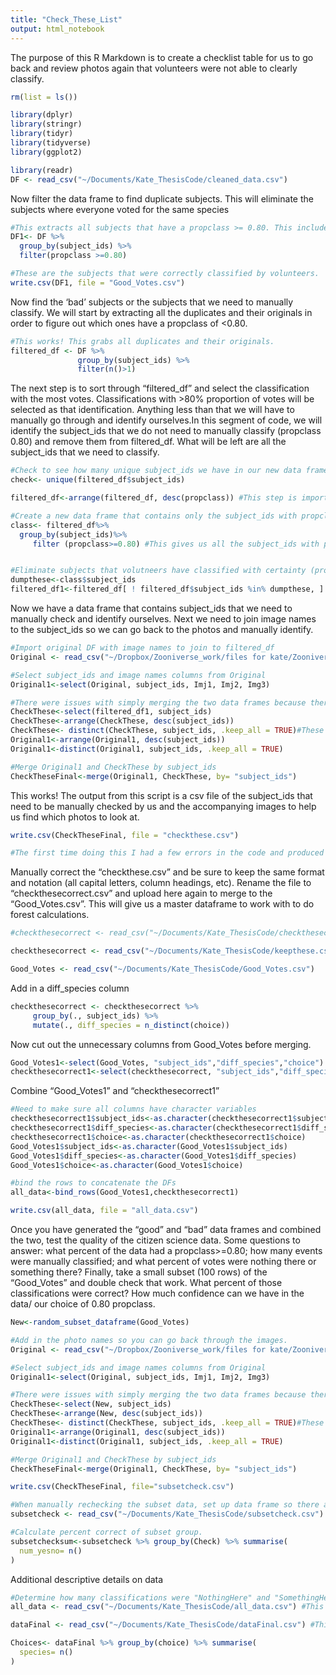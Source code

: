 ```yaml
---
title: "Check_These_List"
output: html_notebook
---
```


The purpose of this R Markdown is to create a checklist table for us to go back and review photos again that volunteers were not able to clearly classify. 

```r
rm(list = ls())

library(dplyr)
library(stringr)
library(tidyr)
library(tidyverse)
library(ggplot2)

library(readr)
DF <- read_csv("~/Documents/Kate_ThesisCode/cleaned_data.csv")
```


Now filter the data frame to find duplicate subjects. This will eliminate the subjects where everyone voted for the same species

```r
#This extracts all subjects that have a propclass >= 0.80. This includes all duplicate subject_ids that had more than one classification (eg. human and dog) as well as the single subject for classifications with a propclass of 0.80. 
DF1<- DF %>% 
  group_by(subject_ids) %>% 
  filter(propclass >=0.80)

#These are the subjects that were correctly classified by volunteers.
write.csv(DF1, file = "Good_Votes.csv")

```

Now find the 'bad' subjects or the subjects that we need to manually classify. We will start by extracting all the duplicates and their originals in order to figure out which ones have a propclass of <0.80.
```r
#This works! This grabs all duplicates and their originals.  
filtered_df <- DF %>%
               group_by(subject_ids) %>%
               filter(n()>1)
```

The next step is to sort through "filtered_df" and select the classification with the most votes. Classifications with >80% proportion of votes will be selected as that identification. Anything less than that we will have to manually go through and identify ourselves.In this segment of code, we will identify the subject_ids that we do not need to manually classify (propclass 0.80) and remove them from filtered_df. What will be left are all the subject_ids that we need to classify. 

```r
#Check to see how many unique subject_ids we have in our new data frame
check<- unique(filtered_df$subject_ids)

filtered_df<-arrange(filtered_df, desc(propclass)) #This step is important here. Not entirely sure why it has to work here, but you must do this step before the next one.

#Create a new data frame that contains only the subject_ids with propclass>=0.80. We do not need to check these subjects.
class<- filtered_df%>% 
  group_by(subject_ids)%>% 
     filter (propclass>=0.80) #This gives us all the subject_ids with propclass>=0.80. 


#Eliminate subjects that volutneers have classified with certainty (propclass>=0.80)
dumpthese<-class$subject_ids
filtered_df1<-filtered_df[ ! filtered_df$subject_ids %in% dumpthese, ]


```

Now we have a data frame that contains subject_ids that we need to manually check and identify ourselves. Next we need to join image names to the subject_ids so we can go back to the photos and manually identify.

```r
#Import original DF with image names to join to filtered_df
Original <- read_csv("~/Dropbox/Zooniverse_work/files for kate/Zooniverse-work-final/Zoo-Data-Wrangling/Data/north-country-wild-classifications.03.16.20-flattened.csv")

#Select subject_ids and image names columns from Original
Original1<-select(Original, subject_ids, Imj1, Imj2, Img3)

#There were issues with simply merging the two data frames because there are duplicates from both data frames that need to be corrected. This code corrects any duplicates in subject_id to prepare for merging.
CheckThese<-select(filtered_df1, subject_ids)
CheckThese<-arrange(CheckThese, desc(subject_ids))
CheckThese<- distinct(CheckThese, subject_ids, .keep_all = TRUE)#These three lines of code get the unique subject ids to merge with Original1.
Original1<-arrange(Original1, desc(subject_ids))
Original1<-distinct(Original1, subject_ids, .keep_all = TRUE)

#Merge Original1 and CheckThese by subject_ids
CheckTheseFinal<-merge(Original1, CheckThese, by= "subject_ids")

```

This works! The output from this script is a csv file of the subject_ids that need to be manually checked by us and the accompanying images to help us find which photos to look at. 

```r
write.csv(CheckTheseFinal, file = "checkthese.csv")

#The first time doing this I had a few errors in the code and produced a checkthese list that was much larger than it was supposed to be. That file is called "checkthese" and "checkthesecorrect." Once I figured this out, I redid my work and named the correct file to "keepthese." When you run this code again, keep the names I have originally written because the code is fixed, but for the sake of this particular script, I am importing the csv "keepthese."
```


Manually correct the "checkthese.csv" and be sure to keep the same format and notation (all capital letters, column headings, etc). Rename the file to "checkthesecorrect.csv" and upload here again to merge to the "Good_Votes.csv". This will give us a master dataframe to work with to do forest calculations. 
```r
#checkthesecorrect <- read_csv("~/Documents/Kate_ThesisCode/checkthesecorrect.csv")

checkthesecorrect <- read_csv("~/Documents/Kate_ThesisCode/keepthese.csv")

Good_Votes <- read_csv("~/Documents/Kate_ThesisCode/Good_Votes.csv")
```

Add in a diff_species column 
```r
checkthesecorrect <- checkthesecorrect %>%
     group_by(., subject_ids) %>%
     mutate(., diff_species = n_distinct(choice))
```

Now cut out the unnecessary columns from Good_Votes before merging.
```r
Good_Votes1<-select(Good_Votes, "subject_ids","diff_species","choice")
checkthesecorrect1<-select(checkthesecorrect, "subject_ids","diff_species","choice")
```

Combine "Good_Votes1" and "checkthesecorrect1"
```r
#Need to make sure all columns have character variables
checkthesecorrect1$subject_ids<-as.character(checkthesecorrect1$subject_ids)
checkthesecorrect1$diff_species<-as.character(checkthesecorrect1$diff_species)
checkthesecorrect1$choice<-as.character(checkthesecorrect1$choice)
Good_Votes1$subject_ids<-as.character(Good_Votes1$subject_ids)
Good_Votes1$diff_species<-as.character(Good_Votes1$diff_species)
Good_Votes1$choice<-as.character(Good_Votes1$choice)

#bind the rows to concatenate the DFs 
all_data<-bind_rows(Good_Votes1,checkthesecorrect1)

write.csv(all_data, file = "all_data.csv")
```


Once you have generated the "good" and "bad" data frames and combined the two, test the quality of the citizen science data. Some questions to answer: what percent of the data had a propclass>=0.80; how many events were manually classified; and what percent of votes were nothing there or something there? Finally, take a small subset (100 rows) of the "Good_Votes" and double check that work. What percent of those classifications were correct? How much confidence can we have in the data/ our choice of 0.80 propclass.
```r
New<-random_subset_dataframe(Good_Votes)

#Add in the photo names so you can go back through the images.
Original <- read_csv("~/Dropbox/Zooniverse_work/files for kate/Zooniverse-work-final/Zoo-Data-Wrangling/Data/north-country-wild-classifications.03.16.20-flattened.csv")

#Select subject_ids and image names columns from Original
Original1<-select(Original, subject_ids, Imj1, Imj2, Img3)

#There were issues with simply merging the two data frames because there are duplicates from both data frames that need to be corrected. This code corrects any duplicates in subject_id to prepare for merging.
CheckThese<-select(New, subject_ids)
CheckThese<-arrange(New, desc(subject_ids))
CheckThese<- distinct(CheckThese, subject_ids, .keep_all = TRUE)#These three lines of code get the unique subject ids to merge with Original1.
Original1<-arrange(Original1, desc(subject_ids))
Original1<-distinct(Original1, subject_ids, .keep_all = TRUE)

#Merge Original1 and CheckThese by subject_ids
CheckTheseFinal<-merge(Original1, CheckThese, by= "subject_ids")

write.csv(CheckTheseFinal, file="subsetcheck.csv")

#When manually rechecking the subset data, set up data frame so there are six columns: "subject_ids" "Imj1" "Imj2" "Imj3" "choice" and (add in) "Check". Check will have either a "Y" value if your classification matches that of the volunteer's or "N" if you think the classification is incorrect.
subsetcheck <- read_csv("~/Documents/Kate_ThesisCode/subsetcheck.csv")

#Calculate percent correct of subset group. 
subsetchecksum<-subsetcheck %>% group_by(Check) %>% summarise(
  num_yesno= n()
)
```

Additional descriptive details on data
```r
#Determine how many classifications were "NothingHere" and "SomethingHere"
all_data <- read_csv("~/Documents/Kate_ThesisCode/all_data.csv") #This is all the data before it has been manually processed and unused cameras and photos have been removed

dataFinal <- read_csv("~/Documents/Kate_ThesisCode/dataFinal.csv") #This is the completed df that has removed all cameras that malfunctioned. Use this for the following code.

Choices<- dataFinal %>% group_by(choice) %>% summarise(
  species= n()
)
```




